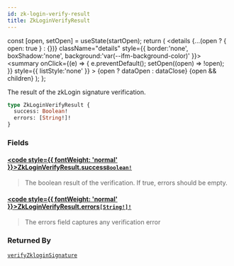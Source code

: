 ```yaml
---
id: zk-login-verify-result
title: ZkLoginVerifyResult
---
```









  const [open, setOpen] = useState(startOpen);
  return (
    <details {...(open ? { open: true } : {})} className="details" style={{ border:'none', boxShadow:'none', background:'var(--ifm-background-color)' }}>
      <summary
        onClick={(e) => {
          e.preventDefault();
          setOpen((open) => !open);
        }}
        style={{ listStyle:'none' }}
      >
      {open ? dataOpen : dataClose}
      </summary>
      {open && children}
    </details>
  );
};








The result of the zkLogin signature verification.


```graphql
type ZkLoginVerifyResult {
  success: Boolean!
  errors: [String!]!
}
```




### Fields

#### [<code style={{ fontWeight: 'normal' }}>ZkLoginVerifyResult.<b>success</b></code>](#)<Bullet />[`Boolean!`](/references/iota-api/iota-graphql/reference/types/scalars/boolean) <Badge class="badge badge--secondary" text="non-null"/> <Badge class="badge badge--secondary" text="scalar"/> 
> 
> 
> The boolean result of the verification. If true, errors should be empty.
> 

#### [<code style={{ fontWeight: 'normal' }}>ZkLoginVerifyResult.<b>errors</b></code>](#)<Bullet />[`[String!]!`](/references/iota-api/iota-graphql/reference/types/scalars/string) <Badge class="badge badge--secondary" text="non-null"/> <Badge class="badge badge--secondary" text="scalar"/> 
> 
> 
> The errors field captures any verification error
> 





### Returned By

[`verifyZkloginSignature`](/references/iota-api/iota-graphql/reference/api/queries/verify-zklogin-signature)  <Badge class="badge badge--secondary" text="query"/>

